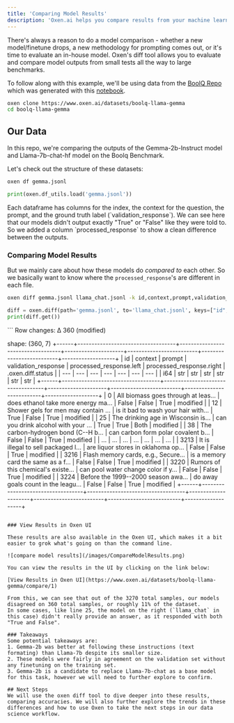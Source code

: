 ```yaml
---
title: 'Comparing Model Results'
description: 'Oxen.ai helps you compare results from your machine learning models.'
---
```


There's always a reason to do a model comparison - whether a new model/finetune drops, a new methodology for prompting comes out, or it's time to evaluate an in-house model. 
Oxen's diff tool allows you to evaluate and compare model outputs from small tests all the way to large benchmarks.

To follow along with this example, we'll be using data from the [BoolQ Repo](https://www.oxen.ai/datasets/boolq-llama-gemma) which was generated with this [notebook](https://www.oxen.ai/datasets/boolq-llama-gemma/file/main/gemma_llama_diff_setup.ipynb).


```bash
oxen clone https://www.oxen.ai/datasets/boolq-llama-gemma
cd boolq-llama-gemma
```

## Our Data
In this repo, we're comparing the outputs of the Gemma-2b-Instruct model and Llama-7b-chat-hf model on the Boolq Benchmark.

Let's check out the structure of these datasets:

<CodeGroup>

```bash CLI
oxen df gemma.jsonl
```

```python Python
print(oxen.df_utils.load('gemma.jsonl'))
```
</CodeGroup>
Each dataframe has columns for the index, the context for the question, the prompt, and the ground truth label (`validation_response`).
We can see here that our models didn't output exactly "True" or "False" like they were told to. So we added a column `processed_response` to show a clean difference between the outputs.

### Comparing Model Results

But we mainly care about how these models do _compared to_ each other. So we basically want to know where the `processed_response`'s are different in each file.
<CodeGroup>

```bash CLI
oxen diff gemma.jsonl llama_chat.jsonl -k id,context,prompt,validation_response -c processed_response
```

```python Python
diff = oxen.diff(path='gemma.jsonl', to='llama_chat.jsonl', keys=["id", "context", "prompt"], compares=['processed_response'])
print(diff.get())
```
</CodeGroup>
```
Row changes: 
   Δ 360 (modified)

shape: (360, 7)
+------+-----------------------------------+-----------------------------------+---------------------+-------------------------+--------------------------+-------------------+
| id   | context                           | prompt                            | validation_response | processed_response.left | processed_response.right | .oxen.diff.status |
| ---  | ---                               | ---                               | ---                 | ---                     | ---                      | ---               |
| i64  | str                               | str                               | str                 | str                     | str                      | str               |
+------+-----------------------------------+-----------------------------------+---------------------+-------------------------+--------------------------+-------------------+
| 0    | All biomass goes through at leas… | does ethanol take more energy ma… | False               | False                   | True                     | modified          |
| 12   | Shower gels for men may contain … | is it bad to wash your hair with… | True                | False                   | True                     | modified          |
| 25   | The drinking age in Wisconsin is… | can you drink alcohol with your … | True                | True                    | Both                     | modified          |
| 38   | The carbon-hydrogen bond (C--H b… | can carbon form polar covalent b… | False               | False                   | True                     | modified          |
| …    | …                                 | …                                 | …                   | …                       | …                        | …                 |
| 3213 | It is illegal to sell packaged l… | are liquor stores in oklahoma op… | False               | False                   | True                     | modified          |
| 3216 | Flash memory cards, e.g., Secure… | is a memory card the same as a f… | False               | False                   | True                     | modified          |
| 3220 | Rumors of this chemical's existe… | can pool water change color if y… | False               | False                   | True                     | modified          |
| 3224 | Before the 1999--2000 season awa… | do away goals count in the leagu… | False               | False                   | True                     | modified          |
+------+-----------------------------------+-----------------------------------+---------------------+-------------------------+--------------------------+-------------------+
```

### View Results in Oxen UI

These results are also available in the Oxen UI, which makes it a bit easier to grok what's going on than the command line.

![compare model results](/images/CompareModelResults.png)

You can view the results in the UI by clicking on the link below:

[View Results in Oxen UI](https://www.oxen.ai/datasets/boolq-llama-gemma/compare/1)

From this, we can see that out of the 3270 total samples, our models disagreed on 360 total samples, or roughly 11% of the dataset.
In some cases, like line 25, the model on the right (`llama_chat` in this case) didn't really provide an answer, as it responded with both "True and False".

### Takeaways
Some potential takeaways are: 
1. Gemma-2b was better at following these instructions (text formating) than Llama-7b despite its smaller size. 
2. These models were fairly in agreement on the validation set without any finetuning on the training set.
3. Gemma-2b is a candidate to replace Llama-7b-chat as a base model for this task, however we will need to further explore to confirm.

## Next Steps
We will use the oxen diff tool to dive deeper into these results, comparing accuracies. We will also further explore the trends in these differences and how to use Oxen to take the next steps in our data science workflow.



